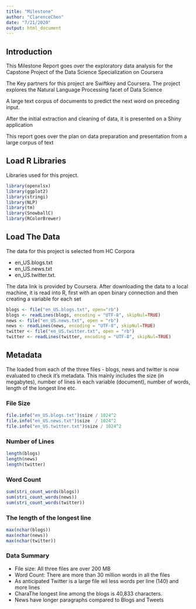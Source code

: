 ```yaml
---
title: "Milestone"
author: "ClarenceChen"
date: "7/21/2020"
output: html_document
---
```

## Introduction

This Milestone Report goes over the exploratory data analysis for the Capstone Project of the Data Science Specialization on Coursera

The Key partners for this project are Swiftkey and Coursera. The project explores the Natural Language Processing facet of Data Science

A large text corpus of documents to predict the next word on preceding input. 

After the initial extraction and cleaning of data, it is presented on a Shiny application

This report goes over the plan on data preparation and presentation from a large corpus of text

## Load R Libraries

Libraries used for this project.

```r
library(openxlsx)
library(ggplot2)
library(stringi)
library(NLP)
library(tm)
library(SnowballC)
library(RColorBrewer)
```

## Load The Data 
The data for this project is selected from HC Corpora

 * en_US.blogs.txt
 * en_US.news.txt
 * en_US.twitter.txt.

The data link is provided by Coursera. After downloading the data to a local machine, it is read into R, first with an open binary connection and then creating a variable for each set


```r
blogs <- file("en_US.blogs.txt", open="rb")
blogs <- readLines(blogs, encoding = "UTF-8", skipNul=TRUE)
news <- file("en_US.news.txt", open = "rb") 
news <- readLines(news, encoding = "UTF-8", skipNul=TRUE)
twitter <- file("en_US.twitter.txt", open = "rb")
twitter <- readLines(twitter, encoding = "UTF-8", skipNul=TRUE)
```

## Metadata

The loaded from each of the three files - blogs, news and twitter is now evaluated to check it's metadata. This mainly includes the size (in megabytes), number of lines in each variable (document), number of words, length of the longest line etc. 

### File Size
```r
file.info("en_US.blogs.txt")$size / 1024^2
file.info("en_US.news.txt")$size  / 1024^2
file.info("en_US.twitter.txt")$size / 1024^2
```

### Number of Lines
```r
length(blogs)
length(news)
length(twitter)
```

### Word Count
```r
sum(stri_count_words(blogs))
sum(stri_count_words(news)) 
sum(stri_count_words(twitter))
```

### The length of the longest line 
```r
max(nchar(blogs))
max(nchar(news))
max(nchar(twitter))
```


### Data Summary

* File size: All three files are over 200 MB
* Word Count: There are more than 30 million words in all the files
* As anticipated Twitter is a large file wil less words per line (140) and more lines
* CharaThe longest line among the blogs is 40,833 characters.
* News have longer paragraphs compared to Blogs and Tweets
